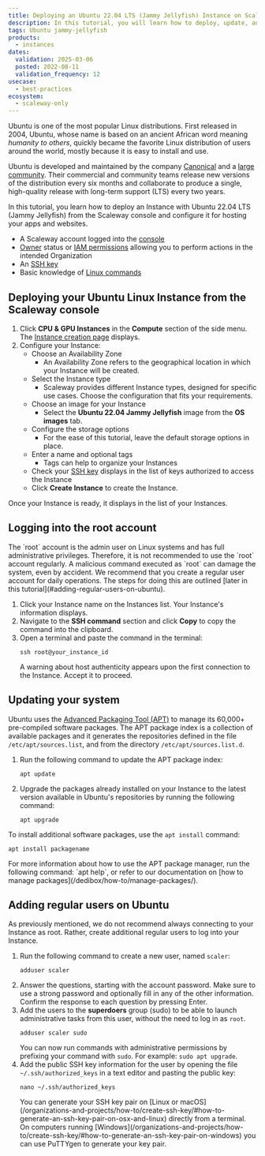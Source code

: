 ```yaml
---
title: Deploying an Ubuntu 22.04 LTS (Jammy Jellyfish) Instance on Scaleway
description: In this tutorial, you will learn how to deploy, update, and manage a Ubuntu 22.04 LTS (Jammy Jellyfish) Instance on Scaleway.
tags: Ubuntu jammy-jellyfish
products:
  - instances
dates:
  validation: 2025-03-06
  posted: 2022-08-11
  validation_frequency: 12
usecase:
  - best-practices
ecosystem:
  - scaleway-only
---
```



Ubuntu is one of the most popular Linux distributions. First released in 2004, Ubuntu, whose name is based on an ancient African word meaning _humanity to others_, quickly became the favorite Linux distribution of users around the world, mostly because it is easy to install and use.

Ubuntu is developed and maintained by the company [Canonical](https://canonical.com/) and a [large community](https://loco.ubuntu.com/). Their commercial and community teams release new versions of the distribution every six months and collaborate to produce a single, high-quality release with long-term support (LTS) every two years.

In this tutorial, you learn how to deploy an Instance with Ubuntu 22.04 LTS (Jammy Jellyfish) from the Scaleway console and configure it for hosting your apps and websites.

<Requirements />

- A Scaleway account logged into the [console](https://console.scaleway.com)
- [Owner](/iam/concepts/#owner) status or [IAM permissions](/iam/concepts/#permission) allowing you to perform actions in the intended Organization
- An [SSH key](/organizations-and-projects/how-to/create-ssh-key/)
- Basic knowledge of [Linux commands](/dedibox/reference-content/basic-linux-commands/)

## Deploying your Ubuntu Linux Instance from the Scaleway console

1. Click **CPU & GPU Instances** in the **Compute** section of the side menu. The [Instance creation page](https://console.scaleway.com/instance/servers/create) displays.
2. Configure your Instance:
    * Choose an Availability Zone
        * An Availability Zone refers to the geographical location in which your Instance will be created.
    * Select the Instance type
        * Scaleway provides different Instance types, designed for specific use cases. Choose the configuration that fits your requirements.
    * Choose an image for your Instance
        * Select the **Ubuntu 22.04 Jammy Jellyfish** image from the **OS images** tab.
    * Configure the storage options
        * For the ease of this tutorial, leave the default storage options in place.
    * Enter a name and optional tags
        * Tags can help to organize your Instances
    * Check your [SSH key](/organizations-and-projects/how-to/create-ssh-key/) displays in the list of keys authorized to access the Instance
    * Click **Create Instance** to create the Instance.

Once your Instance is ready, it displays in the list of your Instances.

## Logging into the root account

<Message type="tip">
  The `root` account is the admin user on Linux systems and has full administrative privileges.
  Therefore, it is not recommended to use the `root` account regularly. A malicious command executed as `root` can damage the system, even by accident.
  We recommend that you create a regular user account for daily operations. The steps for doing this are outlined [later in this tutorial](#adding-regular-users-on-ubuntu).
</Message>

1. Click your Instance name on the Instances list. Your Instance's information displays.
2. Navigate to the **SSH command** section and click **Copy** to copy the command into the clipboard.
3. Open a terminal and paste the command in the terminal:
    ```
    ssh root@your_instance_id
    ```
    <Message type="tip">
      A warning about host authenticity appears upon the first connection to the Instance. Accept it to proceed.
    </Message>

## Updating your system

Ubuntu uses the [Advanced Packaging Tool (APT)](https://ubuntu.com/server/docs/package-management) to manage its 60,000+ pre-compiled software packages.
The APT package index is a collection of available packages and it generates the repositories defined in the file `/etc/apt/sources.list`, and from the directory `/etc/apt/sources.list.d`.

1. Run the following command to update the APT package index:
    ```
    apt update
    ```
2. Upgrade the packages already installed on your Instance to the latest version available in Ubuntu's repositories by running the following command:
    ```
    apt upgrade
    ```

To install additional software packages, use the `apt install` command:
```
apt install packagename
```

<Message type="tip">
  For more information about how to use the APT package manager, run the following command: `apt help`, or refer to our documentation on [how to manage packages](/dedibox/how-to/manage-packages/).
</Message>

## Adding regular users on Ubuntu

As previously mentioned, we do not recommend always connecting to your Instance as root. Rather, create additional regular users to log into your Instance.

1. Run the following command to create a new user, named `scaler`:
    ```
    adduser scaler
    ```
2. Answer the questions, starting with the account password. Make sure to use a strong password and optionally fill in any of the other information. Confirm the response to each question by pressing Enter.
3. Add the users to the **superdoers** group (sudo) to be able to launch administrative tasks from this user, without the need to log in as `root`.
    ```
    adduser scaler sudo
    ```
    You can now run commands with administrative permissions by prefixing your command with `sudo`. For example: `sudo apt upgrade`.
4. Add the public SSH key information for the user by opening the file `~/.ssh/authorized_keys` in a text editor and pasting the public key:
    ```
    nano ~/.ssh/authorized_keys
    ```
    <Message type="tip">
      You can generate your SSH key pair on [Linux or macOS](/organizations-and-projects/how-to/create-ssh-key/#how-to-generate-an-ssh-key-pair-on-osx-and-linux) directly from a terminal. On computers running [Windows](/organizations-and-projects/how-to/create-ssh-key/#how-to-generate-an-ssh-key-pair-on-windows) you can use PuTTYgen to generate your key pair.
    </Message>